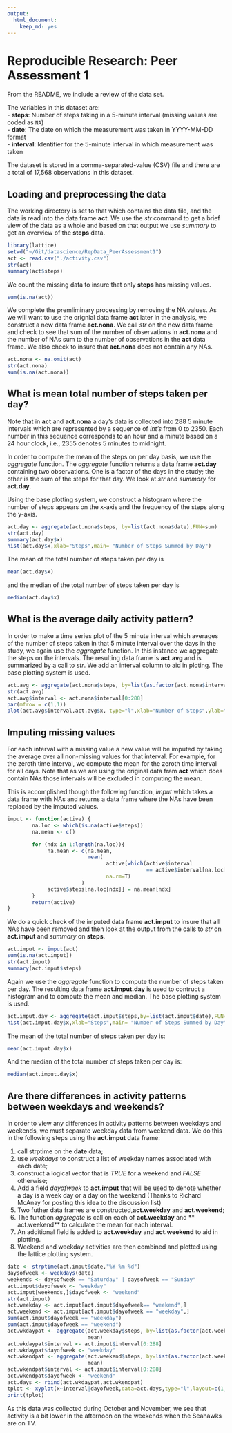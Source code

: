 ```yaml
---
output:
  html_document:
    keep_md: yes
---
```

# Reproducible Research: Peer Assessment 1

From the README, we include a review of the data set.   

The variables in this dataset are:  
- **steps**: Number of steps taking in a 5-minute interval (missing
    values are coded as `NA`)  
- **date**: The date on which the measurement was taken in YYYY-MM-DD
    format  
- **interval**: Identifier for the 5-minute interval in which
    measurement was taken  

The dataset is stored in a comma-separated-value (CSV) file and there
are a total of 17,568 observations in this
dataset.

## Loading and preprocessing the data

The working directory is set to that which contains the data file, and the data is read into the data frame **act**. We use the *str* command to get a brief view of the data as a whole and based on that output we use *summary* to get an overview of the **steps** data. 

```r
library(lattice)
setwd("~/Git/datascience/RepData_PeerAssessment1")
act <- read.csv("./activity.csv")
str(act)
summary(act$steps)
```
We count the missing data to insure that only **steps** has missing values.
```r
sum(is.na(act))
```
We complete the premliminary processing by removing the NA values. As we will want to use the orignial data frame **act** later in the analysis, we construct a new data frame **act.nona**. We call *str* on the new data frame and check to see that sum of the number of observations in **act.nona** and the number of NAs sum to the number of observations in the **act** data frame. We also check to insure that **act.nona** does not contain any NAs.
```r
act.nona <- na.omit(act)
str(act.nona)
sum(is.na(act.nona))
```

## What is mean total number of steps taken per day?

Note that in **act** and **act.nona** a day's data is collected into 288 5 minute intervals which are represented by a sequence of *int's* from 0 to 2350. Each number in this sequence corresponds to an hour and a minute based on a 24 hour clock, i.e., 2355 denotes 5 minutes to midnight.

In order to compute the mean of the steps on per day basis, we use the *aggregate* function.  The *aggregate* function returns a data frame **act.day** containing two observations. One is a factor of the days in the study; the other is the sum of the steps for that day. We look at *str* and *summary* for **act.day**. 

Using the base plotting system, we construct a histogram where the number of steps appears on the x-axis and the frequency of the steps along the y-axis. 
```r
act.day <- aggregate(act.nona$steps, by=list(act.nona$date),FUN=sum)
str(act.day)
summary(act.day$x)
hist(act.day$x,xlab="Steps",main= "Number of Steps Summed by Day")
```

The mean of the total number of steps taken per day is
```r
mean(act.day$x)
```
and the median of the total number of steps taken per day is
```r
median(act.day$x)
```

## What is the average daily activity pattern?

In order to make a time series plot of the 5 minute interval which averages of the number of steps taken in that 5 minute interval over the days in the study, we again use the *aggregate* function. In this instance we aggregate the steps on the intervals. The resulting data frame is **act.avg** and is summarized by a call to *str*. We add an interval column to aid in ploting. The base plotting system is used.
```r
act.avg <- aggregate(act.nona$steps, by=list(as.factor(act.nona$interval)),mean)
str(act.avg)
act.avg$interval <- act.nona$interval[0:288]
par(mfrow = c(1,1))
plot(act.avg$interval,act.avg$x, type="l",xlab="Number of Steps",ylab="Average Number of Steps")
```

## Imputing missing values

For each interval with a missing value a new value will be imputed by taking the 
average over all non-missing values for that interval. For example, for the zeroth time interval, we compute the mean for the zeroth time interval for all days. Note that as we are using the original data fram **act** which does contain NAs those intervals will be excluded in computing the mean.

This is accomplished though the following function, *imput* which takes a data frame with NAs and returns a data frame where the NAs have been replaced by the imputed values.

```r
imput <- function(active) {
        na.loc <- which(is.na(active$steps))
        na.mean <- c()

        for (ndx in 1:length(na.loc)){
             na.mean <- c(na.mean,
                          mean(
                                active[which(active$interval 
                                             == active$interval[na.loc[ndx]]),]$steps,
                                na.rm=T)
                        )
             active$steps[na.loc[ndx]] = na.mean[ndx]
        }
        return(active)
}

```

We do a quick check of the imputed data frame **act.imput** to insure that all NAs have been removed and then look at the output from the calls to *str* on **act.imput** and *summary* on **steps**.

```r
act.imput <- imput(act)
sum(is.na(act.imput))
str(act.imput)
summary(act.imput$steps)
```

Again we use the *aggregate* function to compute the number of steps taken per day. The resulting data frame **act.imput.day** is used to contruct a histogram and to compute the mean and median.  The base plotting system is used.

```r
act.imput.day <- aggregate(act.imput$steps,by=list(act.imput$date),FUN=sum)
hist(act.imput.day$x,xlab="Steps",main= "Number of Steps Summed by Day")
```

The mean of the total number of steps taken per day is:

```r
mean(act.imput.day$x)
```

And the median of the total number of steps taken per day is:

```r
median(act.imput.day$x)
```

## Are there differences in activity patterns between weekdays and weekends?

In order to view any differences in activity patterns between weekdays and weekends, we must separate weekday data from weekend data. We do this in the following steps using the **act.imput** data frame:  

1. call strptime on the **date** data;
2. use *weekdays* to construct a list of weekday names associated with each date;
3. construct a logical vector that is *TRUE* for a weekend and *FALSE* otherwise;
4. Add a field *dayofweek* to **act.imput** that will be used to denote whether a day is a week day or a day on the weekend (Thanks to Richard McAnay for posting this idea to the discussion list)
5. Two futher data frames are constructed,**act.weekday** and **act.weekend**;
6. The function *aggregate* is call on each of **act.weekday** and ** act.weekend** to calculate the mean for each interval.
7. An additional field is added to **act.weekday** and **act.weekend** to aid in plotting.
8. Weekend and weekday activities are then combined and plotted using the lattice plotting system.

```r
date <- strptime(act.imput$date,"%Y-%m-%d")
daysofweek <- weekdays(date)
weekends <- daysofweek == "Saturday" | daysofweek == "Sunday"
act.imput$dayofweek <- "weekday"
act.imput[weekends,]$dayofweek <- "weekend"
str(act.imput)
act.weekday <- act.imput[act.imput$dayofweek== "weekend",]
act.weekend <- act.imput[act.imput$dayofweek == "weekday",]
sum(act.imput$dayofweek == "weekday")
sum(act.imput$dayofweek == "weekend")
act.wkdaypat <- aggregate(act.weekday$steps, by=list(as.factor(act.weekday$interval)),
                          mean)
act.wkdaypat$interval <- act.imput$interval[0:288]
act.wkdaypat$dayofweek <- "weekday"
act.wkendpat <- aggregate(act.weekend$steps, by=list(as.factor(act.weekend$interval)),
                          mean)
act.wkendpat$interval <- act.imput$interval[0:288]
act.wkendpat$dayofweek <- "weekend"
act.days <- rbind(act.wkdaypat,act.wkendpat)
tplot <- xyplot(x~interval|dayofweek,data=act.days,type="l",layout=c(1,2),ylab="steps")
print(tplot)
```

As this data was collected during October and November, we see that activity is a bit lower in the afternoon on the weekends when the Seahawks are on TV.